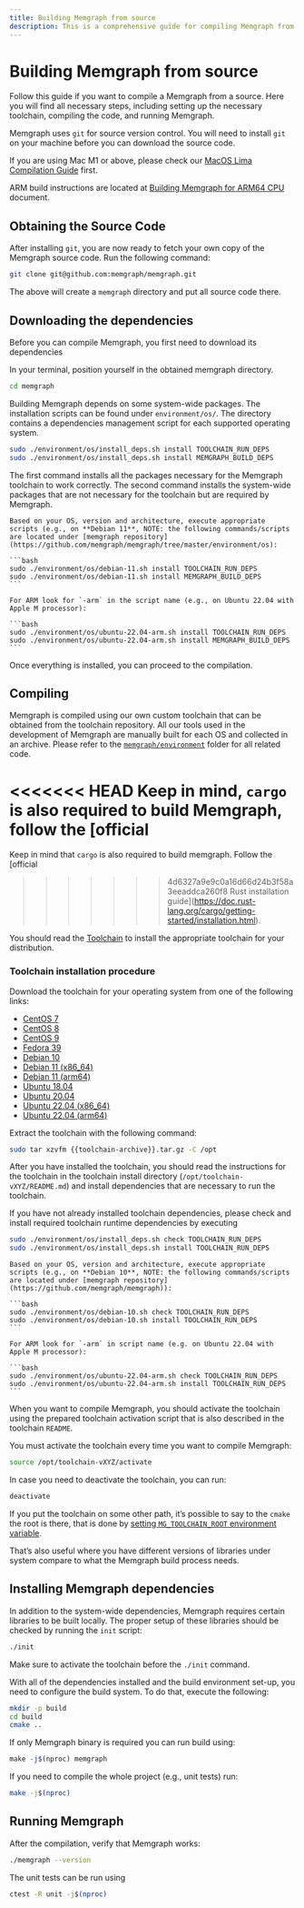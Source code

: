 ```yaml
---
title: Building Memgraph from source
description: This is a comprehensive guide for compiling Memgraph from source. It includes setting up the necessary toolchain, compiling the code, and running Memgraph.
---
```




# Building Memgraph from source

Follow this guide  if you want to compile a Memgraph from a source. Here you will
find all necessary steps, including setting up the necessary toolchain,
compiling the code, and running Memgraph.

<Callout>

Memgraph uses `git` for source version control. You will need to install `git`
on your machine before you can download the source code.

</Callout>


<Callout>

If you are using Mac M1 or above, please check our [MacOS Lima Compilation
Guide](https://www.notion.so/MacOS-Lima-Compilation-Guide-eae1e9dcef5740579c5a41075b8f499b?pvs=21)
first.

ARM build instructions are located at [Building Memgraph for ARM64
CPU](https://www.notion.so/Building-Memgraph-for-ARM64-CPU-a73d243c3c7c4daa94cb574ca8ff9516?pvs=21)
document.

</Callout>

## Obtaining the Source Code

After installing `git`, you are now ready to fetch your own copy of the Memgraph
source code. Run the following command:

```bash
git clone git@github.com:memgraph/memgraph.git
```

The above will create a `memgraph` directory and put all source code there.

## Downloading the dependencies

Before you can compile Memgraph, you first need to download its dependencies

In your terminal, position yourself in the obtained memgraph directory.

```bash
cd memgraph
```

Building Memgraph depends on some system-wide packages. The installation
scripts can be found under `environment/os/`. The directory contains a
dependencies management script for each supported operating system.

```bash
sudo ./environment/os/install_deps.sh install TOOLCHAIN_RUN_DEPS
sudo ./environment/os/install_deps.sh install MEMGRAPH_BUILD_DEPS
```

The first command installs all the packages necessary for the Memgraph toolchain to
work correctly. The second command installs the system-wide packages that are
not necessary for the toolchain but are required by Memgraph.

<Callout>
    
    Based on your OS, version and architecture, execute appropriate scripts (e.g., on **Debian 11**, NOTE: the following commands/scripts are located under [memgraph repository](https://github.com/memgraph/memgraph/tree/master/environment/os):
    
    ```bash
    sudo ./environment/os/debian-11.sh install TOOLCHAIN_RUN_DEPS
    sudo ./environment/os/debian-11.sh install MEMGRAPH_BUILD_DEPS
    ```
    
    For ARM look for `-arm` in the script name (e.g., on Ubuntu 22.04 with Apple M processor):
    
    ```bash
    sudo ./environment/os/ubuntu-22.04-arm.sh install TOOLCHAIN_RUN_DEPS
    sudo ./environment/os/ubuntu-22.04-arm.sh install MEMGRAPH_BUILD_DEPS
    ```
</Callout> 

Once everything is installed, you can proceed to the compilation.

## Compiling

Memgraph is compiled using our own custom toolchain that can be obtained from
the toolchain repository.  All our tools used in the development of Memgraph are
manually built for each OS and collected in an archive. Please refer to the
[`memgraph/environment`](https://github.com/memgraph/memgraph/tree/master/environment)
folder for all related code.

<Callout>

<<<<<<< HEAD
Keep in mind, `cargo` is also required to build Memgraph, follow the [official
=======
Keep in mind that `cargo` is also required to build memgraph. Follow the [official
>>>>>>> 4d6327a9e9c0a16d66d24b3f58a3eeaddca260f8
Rust installation
guide](https://doc.rust-lang.org/cargo/getting-started/installation.html).

</Callout>

You should read the
[Toolchain](https://www.notion.so/Toolchain-37c37c84382149a58d09b2ccfcb410d7?pvs=21)
to install the appropriate toolchain for your distribution.

### Toolchain installation procedure

Download the toolchain for your operating system from one of the following links:

- [CentOS 7](https://s3-eu-west-1.amazonaws.com/deps.memgraph.io/toolchain-v5/toolchain-v5-binaries-centos-7-x86_64.tar.gz)
- [CentOS 8](https://s3-eu-west-1.amazonaws.com/deps.memgraph.io/toolchain-v5/toolchain-v5-binaries-centos-8-x86_64.tar.gz)
- [CentOS 9](https://s3-eu-west-1.amazonaws.com/deps.memgraph.io/toolchain-v5/toolchain-v5-binaries-centos-9-x86_64.tar.gz)
- [Fedora 39](https://s3.eu-west-1.amazonaws.com/deps.memgraph.io/toolchain-v5/toolchain-v5-binaries-fedora-39-amd64.tar.gz)
- [Debian 10](https://s3-eu-west-1.amazonaws.com/deps.memgraph.io/toolchain-v4/toolchain-v4-binaries-debian-10-amd64.tar.gz)
- [Debian 11 (x86_64)](https://s3-eu-west-1.amazonaws.com/deps.memgraph.io/toolchain-v5/toolchain-v5-binaries-debian-11-amd64.tar.gz)
- [Debian 11 (arm64)](https://s3-eu-west-1.amazonaws.com/deps.memgraph.io/toolchain-v5/toolchain-v5-binaries-debian-11-arm64.tar.gz)
- [Ubuntu 18.04](https://s3-eu-west-1.amazonaws.com/deps.memgraph.io/toolchain-v4/toolchain-v4-binaries-ubuntu-18.04-amd64.tar.gz)
- [Ubuntu 20.04](https://s3-eu-west-1.amazonaws.com/deps.memgraph.io/toolchain-v5/toolchain-v5-binaries-ubuntu-20.04-amd64.tar.gz)
- [Ubuntu 22.04 (x86_64)](https://s3-eu-west-1.amazonaws.com/deps.memgraph.io/toolchain-v5/toolchain-v5-binaries-ubuntu-22.04-amd64.tar.gz)
- [Ubuntu 22.04 (arm64)](https://s3-eu-west-1.amazonaws.com/deps.memgraph.io/toolchain-v5/toolchain-v5-binaries-ubuntu-22.04-arm64.tar.gz)

Extract the toolchain with the following command:

```bash
sudo tar xzvfm {{toolchain-archive}}.tar.gz -C /opt
```

<Callout>

After you have
installed the toolchain, you should read the instructions for the toolchain in
the toolchain install directory (`/opt/toolchain-vXYZ/README.md`) and install
dependencies that are necessary to run the toolchain.

</Callout>

If you have not already installed toolchain dependencies, please check and
install required toolchain runtime dependencies by executing

```bash
sudo ./environment/os/install_deps.sh check TOOLCHAIN_RUN_DEPS
sudo ./environment/os/install_deps.sh install TOOLCHAIN_RUN_DEPS
```

<Callout>

    Based on your OS, version and architecture, execute appropriate scripts (e.g., on **Debian 10**, NOTE: the following commands/scripts are located under [memgraph repository](https://github.com/memgraph/memgraph)):
    
    ```bash
    sudo ./environment/os/debian-10.sh check TOOLCHAIN_RUN_DEPS
    sudo ./environment/os/debian-10.sh install TOOLCHAIN_RUN_DEPS
    ```
    
    For ARM look for `-arm` in script name (e.g. on Ubuntu 22.04 with Apple M processor):
    
    ```bash
    sudo ./environment/os/ubuntu-22.04-arm.sh check TOOLCHAIN_RUN_DEPS
    sudo ./environment/os/ubuntu-22.04-arm.sh install TOOLCHAIN_RUN_DEPS
    ```
</Callout>    

When you want to compile Memgraph, you should activate the toolchain using the prepared toolchain activation script that is also described in the toolchain `README`.

You must activate the toolchain every time you want to compile Memgraph:

```bash
source /opt/toolchain-vXYZ/activate
```

In case you need to deactivate the toolchain, you can run:

```bash
deactivate
```

<Callout>

If you put the toolchain on some other path, it’s possible to say to the `cmake`
the root is there, that is done by [setting `MG_TOOLCHAIN_ROOT` environment
variable](https://www.notion.so/If-you-put-toolchain-on-some-other-path-it-s-possible-to-say-to-the-cmake-there-the-root-is-that-s-e45311092e9a454eb73c720bf9ef04c1?pvs=21).

That’s also useful where you have different versions of libraries under system
compare to what the Memgraph build process needs. 

</Callout>

## Installing Memgraph dependencies

In addition to the system-wide dependencies, Memgraph requires certain libraries to be built locally. The proper setup of these libraries should be checked by running the `init` script:

```bash
./init
```

<Callout>

Make sure to activate the toolchain before the `./init` command.

</Callout>

With all of the dependencies installed and the build environment set-up, you need to configure the build system. To do that, execute the following:

```bash
mkdir -p build
cd build
cmake ..
```

If only Memgraph binary is required you can run build using:

```jsx
make -j$(nproc) memgraph
```

If you need to compile the whole project (e.g., unit tests) run: 

```bash
make -j$(nproc)
```

## Running Memgraph

After the compilation, verify that Memgraph works:

```bash
./memgraph --version
```

The unit tests can be run using

```bash
ctest -R unit -j$(nproc)
```
